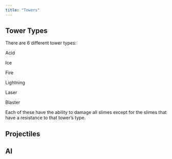 ```yaml
---
title: "Towers"
---
```


## Tower Types

There are 6 different tower types:

Acid

Ice

Fire

Lightning

Laser

Blaster

Each of these have the ability to damage all slimes except for the slimes that have a resistance to that tower's type.

## Projectiles

## AI
